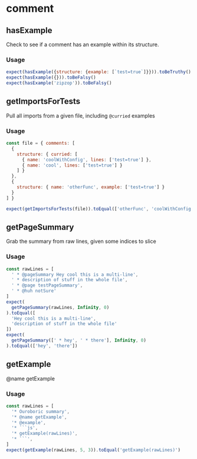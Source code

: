 # comment



## hasExample

Check to see if a comment has an example within its structure.

### Usage
```js test=true
expect(hasExample({structure: {example: [`test=true`]}})).toBeTruthy()
expect(hasExample({})).toBeFalsy()
expect(hasExample('zipzop')).toBeFalsy()
```

## getImportsForTests

Pull all imports from a given file, including `@curried` examples

### Usage
```js test=true
const file = { comments: [
  {
    structure: { curried: [
      { name: 'coolWithConfig', lines: ['test=true'] },
      { name: 'cool', lines: ['test=true'] }
    ] }
  },
  {
    structure: { name: 'otherFunc', example: ['test=true'] }
  }
] }

expect(getImportsForTests(file)).toEqual(['otherFunc', 'coolWithConfig', 'cool'])
```

## getPageSummary

Grab the summary from raw lines, given some indices to slice

### Usage
```js test=true
const rawLines = [
  ' * @pageSummary Hey cool this is a multi-line',
  ' * description of stuff in the whole file',
  ' * @page testPageSummary',
  ' * @huh notSure'
]
expect(
  getPageSummary(rawLines, Infinity, 0)
).toEqual([
  'Hey cool this is a multi-line',
  'description of stuff in the whole file'
])
expect(
  getPageSummary([' * hey', ' * there'], Infinity, 0)
).toEqual(['hey', 'there'])
```

## getExample

@name getExample

### Usage
```js test=true
const rawLines = [
  '* Ouroboric summary',
  '* @name getExample',
  '* @example',
  '* ```js',
  '* getExample(rawLines)',
  '* ```',
]
expect(getExample(rawLines, 5, 3)).toEqual('getExample(rawLines)')
```